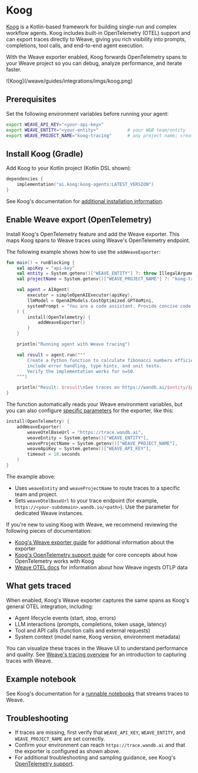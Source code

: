 # Koog

[Koog](https://docs.koog.ai/) is a Kotlin-based framework for building single-run and complex workflow agents. Koog includes built-in OpenTelemetry (OTEL) support and can export traces directly to Weave, giving you rich visibility into prompts, completions, tool calls, and end-to-end agent execution.

With the Weave exporter enabled, Koog forwards OpenTelemetry spans to your Weave project so you can debug, analyze performance, and iterate faster.

<Frame>
![Koog](/weave/guides/integrations/imgs/koog.png)
</Frame>

## Prerequisites

Set the following environment variables before running your agent:

```bash
export WEAVE_API_KEY="<your-api-key>"
export WEAVE_ENTITY="<your-entity>"           # your W&B team/entity
export WEAVE_PROJECT_NAME="koog-tracing"      # any project name; created on first use
```

## Install Koog (Gradle)

Add Koog to your Kotlin project (Kotlin DSL shown):

```kotlin
dependencies {
    implementation("ai.koog:koog-agents:LATEST_VERSION")
}
```

See Koog's documentation for [additional installation information](https://docs.koog.ai/).

## Enable Weave export (OpenTelemetry)

Install Koog's OpenTelemetry feature and add the Weave exporter. This maps Koog spans to Weave traces using Weave's OpenTelemetry endpoint.

The following example shows how to use the `addWeaveExporter`:

```kotlin
fun main() = runBlocking {
    val apiKey = "api-key"
    val entity = System.getenv()["WEAVE_ENTITY"] ?: throw IllegalArgumentException("WEAVE_ENTITY is not set")
    val projectName = System.getenv()["WEAVE_PROJECT_NAME"] ?: "koog-tracing"

    val agent = AIAgent(
        executor = simpleOpenAIExecutor(apiKey),
        llmModel = OpenAIModels.CostOptimized.GPT4oMini,
        systemPrompt = "You are a code assistant. Provide concise code examples."
    ) {
        install(OpenTelemetry) {
            addWeaveExporter()
        }
    }

    println("Running agent with Weave tracing")

    val result = agent.run("""
        Create a Python function to calculate fibonacci numbers efficiently,
        include error handling, type hints, and unit tests.
        Verify the implementation works for n=50.
    """)

    println("Result: $result\nSee traces on https://wandb.ai/$entity/$projectName/weave/traces")
}
```

The function automatically reads your Weave environment variables, but you can also configure [specific parameters](https://api.koog.ai/agents/agents-features/agents-features-opentelemetry/ai.koog.agents.features.opentelemetry.integration.weave/add-weave-exporter.html?query=fun%20OpenTelemetryConfig.addWeaveExporter(weaveOtelBaseUrl:%20String?%20=%20null,%20weaveEntity:%20String?%20=%20null,%20weaveProjectName:%20String?%20=%20null,%20weaveApiKey:%20String?%20=%20null,%20timeout:%20Duration%20=%2010.seconds)) for the exporter, like this:

```kotlin
install(OpenTelemetry) {
    addWeaveExporter(
        weaveOtelBaseUrl = "https://trace.wandb.ai",
        weaveEntity = System.getenv()["WEAVE_ENTITY"],
        weaveProjectName = System.getenv()["WEAVE_PROJECT_NAME"],
        weaveApiKey = System.getenv()["WEAVE_API_KEY"],
        timeout = 10.seconds
    )
}
```

The example above:

- Uses `weaveEntity` and `weaveProjectName` to route traces to a specific team and project.
- Sets `weaveOtelBaseUrl` to your trace endpoint (for example, `https://<your-subdomain>.wandb.io/<path>`). Use the parameter for dedicated Weave instances.

If you're new to using Koog with Weave, we recommend reviewing the following pieces of documentation:
* [Koog's Weave exporter guide](https://docs.koog.ai/opentelemetry-weave-exporter/) for additional information about the exporter
* [Koog's OpenTelemetry support guide](https://docs.koog.ai/opentelemetry-support/) for core concepts about how OpenTelemetry works with Koog
* [Weave OTEL docs](../tracking/otel.md) for information about how Weave ingests OTLP data

## What gets traced

When enabled, Koog's Weave exporter captures the same spans as Koog's general OTEL integration, including:

- Agent lifecycle events (start, stop, errors)
- LLM interactions (prompts, completions, token usage, latency)
- Tool and API calls (function calls and external requests)
- System context (model name, Koog version, environment metadata)

You can visualize these traces in the Weave UI to understand performance and quality. See [Weave's tracing overview](../tracking/tracing.mdx) for an introduction to capturing traces with Weave.

## Example notebook

See Koog's documentation for a [runnable notebooks](https://docs.koog.ai/examples/Weave/) that streams traces to Weave.

## Troubleshooting

- If traces are missing, first verify that `WEAVE_API_KEY`, `WEAVE_ENTITY`, and `WEAVE_PROJECT_NAME` are set correctly.
- Confirm your environment can reach `https://trace.wandb.ai` and that the exporter is configured as shown above.
- For additional troubleshooting and sampling guidance, see Koog's [OpenTelemetry support](https://docs.koog.ai/opentelemetry-support/).